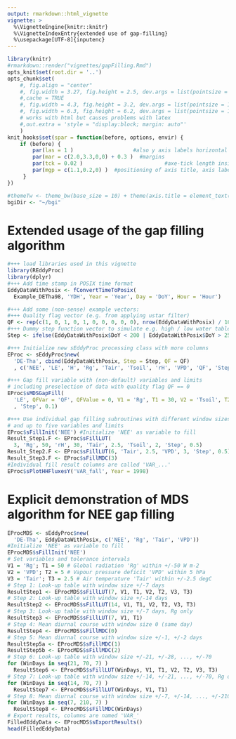 ```yaml
---
output: rmarkdown::html_vignette
vignette: >
  %\VignetteEngine{knitr::knitr}
  %\VignetteIndexEntry{extended use of gap-filling}
  %\usepackage[UTF-8]{inputenc}
---
```


```r
library(knitr)
#rmarkdown::render("vignettes/gapFilling.Rmd")
opts_knit$set(root.dir = '..')
opts_chunk$set(
    #, fig.align = "center"
    #, fig.width = 3.27, fig.height = 2.5, dev.args = list(pointsize = 10)
    #,cache = TRUE
    #, fig.width = 4.3, fig.height = 3.2, dev.args = list(pointsize = 10)
    #, fig.width = 6.3, fig.height = 6.2, dev.args = list(pointsize = 10)
    # works with html but causes problems with latex
    #,out.extra = 'style = "display:block; margin: auto"' 
    )
knit_hooks$set(spar = function(before, options, envir) {
    if (before) {
        par(las = 1 )                   #also y axis labels horizontal
        par(mar = c(2.0,3.3,0,0) + 0.3 )  #margins
        par(tck = 0.02 )                          #axe-tick length inside plots             
        par(mgp = c(1.1,0.2,0) )  #positioning of axis title, axis labels, axis
     }
})
```


```r
#themeTw <- theme_bw(base_size = 10) + theme(axis.title = element_text(size = 9))
bgiDir <- "~/bgi"
```

# Extended usage of the gap filling algorithm


```r
#+++ load libraries used in this vignette
library(REddyProc)
library(dplyr)
#+++ Add time stamp in POSIX time format
EddyDataWithPosix <- fConvertTimeToPosix(
  Example_DETha98, 'YDH', Year = 'Year', Day = 'DoY', Hour = 'Hour')
```


```r
#+++ Add some (non-sense) example vectors:
#+++ Quality flag vector (e.g. from applying ustar filter)
QF <- rep(c(1, 0, 1, 0, 1, 0, 0, 0, 0, 0), nrow(EddyDataWithPosix) / 10)
#+++ Dummy step function vector to simulate e.g. high / low water table
Step <- ifelse(EddyDataWithPosix$DoY < 200 | EddyDataWithPosix$DoY > 250, 0, 1)

#+++ Initialize new sEddyProc processing class with more columns
EProc <- sEddyProc$new(
  'DE-Tha', cbind(EddyDataWithPosix, Step = Step, QF = QF)
  , c('NEE', 'LE', 'H', 'Rg', 'Tair', 'Tsoil', 'rH', 'VPD', 'QF', 'Step'))

#+++ Gap fill variable with (non-default) variables and limits
# including preselection of data with quality flag QF == 0
EProc$sMDSGapFill(
  'LE', QFVar = 'QF', QFValue = 0, V1 = 'Rg', T1 = 30, V2 = 'Tsoil', T2 = 2
  , 'Step', 0.1)

#+++ Use individual gap filling subroutines with different window sizes
# and up to five variables and limits
EProc$sFillInit('NEE') #Initialize 'NEE' as variable to fill
Result_Step1.F <- EProc$sFillLUT(
  3, 'Rg', 50, 'rH', 30, 'Tair', 2.5, 'Tsoil', 2, 'Step', 0.5)
Result_Step2.F <- EProc$sFillLUT(6, 'Tair', 2.5, 'VPD', 3, 'Step', 0.5)
Result_Step3.F <- EProc$sFillMDC(3)
#Individual fill result columns are called 'VAR_...'
EProc$sPlotHHFluxesY('VAR_fall', Year = 1998)
```

# Explicit demonstration of MDS algorithm for NEE gap filling

```r
EProcMDS <- sEddyProc$new(
  'DE-Tha', EddyDataWithPosix, c('NEE', 'Rg', 'Tair', 'VPD'))
#Initialize 'NEE' as variable to fill
EProcMDS$sFillInit('NEE')
# Set variables and tolerance intervals
V1 = 'Rg'; T1 = 50 # Global radiation 'Rg' within +/-50 W m-2
V2 = 'VPD'; T2 = 5 # Vapour pressure deficit 'VPD' within 5 hPa
V3 = 'Tair'; T3 = 2.5 # Air temperature 'Tair' within +/-2.5 degC
# Step 1: Look-up table with window size +/-7 days
ResultStep1 <- EProcMDS$sFillLUT(7, V1, T1, V2, T2, V3, T3)
# Step 2: Look-up table with window size +/-14 days
ResultStep2 <- EProcMDS$sFillLUT(14, V1, T1, V2, T2, V3, T3)
# Step 3: Look-up table with window size +/-7 days, Rg only
ResultStep3 <- EProcMDS$sFillLUT(7, V1, T1)
# Step 4: Mean diurnal course with window size 0 (same day)
ResultStep4 <- EProcMDS$sFillMDC(0)
# Step 5: Mean diurnal course with window size +/-1, +/-2 days
ResultStep5a <- EProcMDS$sFillMDC(1)
ResultStep5b <- EProcMDS$sFillMDC(2)
# Step 6: Look-up table with window size +/-21, +/-28, ..., +/-70
for (WinDays in seq(21, 70, 7) ) 
  ResultStep6 <- EProcMDS$sFillLUT(WinDays, V1, T1, V2, T2, V3, T3)
# Step 7: Look-up table with window size +/-14, +/-21, ..., +/-70, Rg only
for (WinDays in seq(14, 70, 7) ) 
  ResultStep7 <- EProcMDS$sFillLUT(WinDays, V1, T1)
# Step 8: Mean diurnal course with window size +/-7, +/-14, ..., +/-210 days
for (WinDays in seq(7, 210, 7) ) 
  ResultStep8 <- EProcMDS$sFillMDC(WinDays)
# Export results, columns are named 'VAR_'
FilledEddyData <- EProcMDS$sExportResults()
head(FilledEddyData)
```


